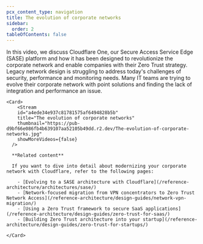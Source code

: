 ```yaml
---
pcx_content_type: navigation
title: The evolution of corporate networks
sidebar:
  order: 2
tableOfContents: false
---
```



<Tabs>
  <TabItem label="Watch this episode">

  In this video, we discuss Cloudflare One, our Secure Access Service Edge (SASE) platform and how it has been designed to revolutionize the corporate network and enable companies with their Zero Trust strategy. Legacy network design is struggling to address today's challenges of security, performance and monitoring needs. Many IT teams are trying to evolve their corporate network with point solutions and finding the lack of integration and performance an issue.

    <Card>
        <Stream
        id="a4ede34e937c81781575af6494828b5b"
        title="The evolution of corporate networks"
        thumbnail="https://pub-d9bf66e086fb4b639107aa52105b49dd.r2.dev/The-evolution-of-corporate-networks.jpg"
        showMoreVideos={false}
      />

      **Related content**

      If you want to dive into detail about modernizing your corporate network with Cloudflare, refer to the following pages:

        - [Evolving to a SASE architecture with Cloudflare](/reference-architecture/architectures/sase/)
        - [Network-focused migration from VPN concentrators to Zero Trust Network Access](/reference-architecture/design-guides/network-vpn-migration/)
        - [Using a Zero Trust framework to secure SaaS applications](/reference-architecture/design-guides/zero-trust-for-saas/)
        - [Building Zero Trust architecture into your startup](/reference-architecture/design-guides/zero-trust-for-startups/)

    </Card>
  </TabItem>

  <TabItem label="Series overview">
    <Render file="sase-series-navigation" />
  </TabItem>
</Tabs>
